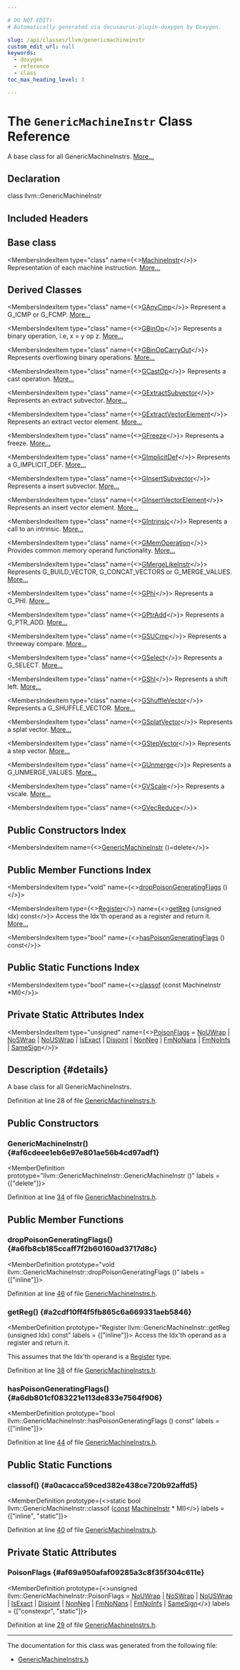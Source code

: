 ```yaml
---

# DO NOT EDIT!
# Automatically generated via docusaurus-plugin-doxygen by Doxygen.

slug: /api/classes/llvm/genericmachineinstr
custom_edit_url: null
keywords:
  - doxygen
  - reference
  - class
toc_max_heading_level: 3

---
```





# The `GenericMachineInstr` Class Reference

<DoxygenPage pluginConfig={pluginConfig}>

A base class for all GenericMachineInstrs. <a href="#details">More...</a>

## Declaration

<CodeBlock>class llvm::GenericMachineInstr</CodeBlock>

## Included Headers

<IncludesList>
<IncludesListItem
  filePath="llvm/CodeGen/GlobalISel/GenericMachineInstrs.h"
  permalink="/docs/api/files/include/include/llvm/include/llvm/codegen/include/llvm/codegen/globalisel/genericmachineinstrs-h"
  isLocal="true" />
</IncludesList>

## Base class

<MembersIndex>

<MembersIndexItem
  type="class"
  name={<><a href="/docs/api/classes/llvm/machineinstr">MachineInstr</a></>}>
Representation of each machine instruction. <a href="/docs/api/classes/llvm/machineinstr/#details">More...</a>
</MembersIndexItem>

</MembersIndex>

## Derived Classes

<MembersIndex>

<MembersIndexItem
  type="class"
  name={<><a href="/docs/api/classes/llvm/ganycmp">GAnyCmp</a></>}>
Represent a G&#95;ICMP or G&#95;FCMP. <a href="/docs/api/classes/llvm/ganycmp/#details">More...</a>
</MembersIndexItem>

<MembersIndexItem
  type="class"
  name={<><a href="/docs/api/classes/llvm/gbinop">GBinOp</a></>}>
Represents a binary operation, i.e, x = y op z. <a href="/docs/api/classes/llvm/gbinop/#details">More...</a>
</MembersIndexItem>

<MembersIndexItem
  type="class"
  name={<><a href="/docs/api/classes/llvm/gbinopcarryout">GBinOpCarryOut</a></>}>
Represents overflowing binary operations. <a href="/docs/api/classes/llvm/gbinopcarryout/#details">More...</a>
</MembersIndexItem>

<MembersIndexItem
  type="class"
  name={<><a href="/docs/api/classes/llvm/gcastop">GCastOp</a></>}>
Represents a cast operation. <a href="/docs/api/classes/llvm/gcastop/#details">More...</a>
</MembersIndexItem>

<MembersIndexItem
  type="class"
  name={<><a href="/docs/api/classes/llvm/gextractsubvector">GExtractSubvector</a></>}>
Represents an extract subvector. <a href="/docs/api/classes/llvm/gextractsubvector/#details">More...</a>
</MembersIndexItem>

<MembersIndexItem
  type="class"
  name={<><a href="/docs/api/classes/llvm/gextractvectorelement">GExtractVectorElement</a></>}>
Represents an extract vector element. <a href="/docs/api/classes/llvm/gextractvectorelement/#details">More...</a>
</MembersIndexItem>

<MembersIndexItem
  type="class"
  name={<><a href="/docs/api/classes/llvm/gfreeze">GFreeze</a></>}>
Represents a freeze. <a href="/docs/api/classes/llvm/gfreeze/#details">More...</a>
</MembersIndexItem>

<MembersIndexItem
  type="class"
  name={<><a href="/docs/api/classes/llvm/gimplicitdef">GImplicitDef</a></>}>
Represents a G&#95;IMPLICIT&#95;DEF. <a href="/docs/api/classes/llvm/gimplicitdef/#details">More...</a>
</MembersIndexItem>

<MembersIndexItem
  type="class"
  name={<><a href="/docs/api/classes/llvm/ginsertsubvector">GInsertSubvector</a></>}>
Represents a insert subvector. <a href="/docs/api/classes/llvm/ginsertsubvector/#details">More...</a>
</MembersIndexItem>

<MembersIndexItem
  type="class"
  name={<><a href="/docs/api/classes/llvm/ginsertvectorelement">GInsertVectorElement</a></>}>
Represents an insert vector element. <a href="/docs/api/classes/llvm/ginsertvectorelement/#details">More...</a>
</MembersIndexItem>

<MembersIndexItem
  type="class"
  name={<><a href="/docs/api/classes/llvm/gintrinsic">GIntrinsic</a></>}>
Represents a call to an intrinsic. <a href="/docs/api/classes/llvm/gintrinsic/#details">More...</a>
</MembersIndexItem>

<MembersIndexItem
  type="class"
  name={<><a href="/docs/api/classes/llvm/gmemoperation">GMemOperation</a></>}>
Provides common memory operand functionality. <a href="/docs/api/classes/llvm/gmemoperation/#details">More...</a>
</MembersIndexItem>

<MembersIndexItem
  type="class"
  name={<><a href="/docs/api/classes/llvm/gmergelikeinstr">GMergeLikeInstr</a></>}>
Represents G&#95;BUILD&#95;VECTOR, G&#95;CONCAT&#95;VECTORS or G&#95;MERGE&#95;VALUES. <a href="/docs/api/classes/llvm/gmergelikeinstr/#details">More...</a>
</MembersIndexItem>

<MembersIndexItem
  type="class"
  name={<><a href="/docs/api/classes/llvm/gphi">GPhi</a></>}>
Represents a G&#95;PHI. <a href="/docs/api/classes/llvm/gphi/#details">More...</a>
</MembersIndexItem>

<MembersIndexItem
  type="class"
  name={<><a href="/docs/api/classes/llvm/gptradd">GPtrAdd</a></>}>
Represents a G&#95;PTR&#95;ADD. <a href="/docs/api/classes/llvm/gptradd/#details">More...</a>
</MembersIndexItem>

<MembersIndexItem
  type="class"
  name={<><a href="/docs/api/classes/llvm/gsucmp">GSUCmp</a></>}>
Represents a threeway compare. <a href="/docs/api/classes/llvm/gsucmp/#details">More...</a>
</MembersIndexItem>

<MembersIndexItem
  type="class"
  name={<><a href="/docs/api/classes/llvm/gselect">GSelect</a></>}>
Represents a G&#95;SELECT. <a href="/docs/api/classes/llvm/gselect/#details">More...</a>
</MembersIndexItem>

<MembersIndexItem
  type="class"
  name={<><a href="/docs/api/classes/llvm/gshl">GShl</a></>}>
Represents a shift left. <a href="/docs/api/classes/llvm/gshl/#details">More...</a>
</MembersIndexItem>

<MembersIndexItem
  type="class"
  name={<><a href="/docs/api/classes/llvm/gshufflevector">GShuffleVector</a></>}>
Represents a G&#95;SHUFFLE&#95;VECTOR. <a href="/docs/api/classes/llvm/gshufflevector/#details">More...</a>
</MembersIndexItem>

<MembersIndexItem
  type="class"
  name={<><a href="/docs/api/classes/llvm/gsplatvector">GSplatVector</a></>}>
Represents a splat vector. <a href="/docs/api/classes/llvm/gsplatvector/#details">More...</a>
</MembersIndexItem>

<MembersIndexItem
  type="class"
  name={<><a href="/docs/api/classes/llvm/gstepvector">GStepVector</a></>}>
Represents a step vector. <a href="/docs/api/classes/llvm/gstepvector/#details">More...</a>
</MembersIndexItem>

<MembersIndexItem
  type="class"
  name={<><a href="/docs/api/classes/llvm/gunmerge">GUnmerge</a></>}>
Represents a G&#95;UNMERGE&#95;VALUES. <a href="/docs/api/classes/llvm/gunmerge/#details">More...</a>
</MembersIndexItem>

<MembersIndexItem
  type="class"
  name={<><a href="/docs/api/classes/llvm/gvscale">GVScale</a></>}>
Represents a vscale. <a href="/docs/api/classes/llvm/gvscale/#details">More...</a>
</MembersIndexItem>

<MembersIndexItem
  type="class"
  name={<><a href="/docs/api/classes/llvm/gvecreduce">GVecReduce</a></>}>
</MembersIndexItem>

</MembersIndex>

## Public Constructors Index

<MembersIndex>

<MembersIndexItem
  name={<><a href="#af6cdeee1eb6e97e801ae56b4cd97adf1">GenericMachineInstr</a> ()=delete</>}>
</MembersIndexItem>

</MembersIndex>

## Public Member Functions Index

<MembersIndex>

<MembersIndexItem
  type="void"
  name={<><a href="#a6fb8cb185ccaff7f2b60160ad3717d8c">dropPoisonGeneratingFlags</a> ()</>}>
</MembersIndexItem>

<MembersIndexItem
  type={<><a href="/docs/api/classes/llvm/register">Register</a></>}
  name={<><a href="#a2cdf10ff4f5fb865c6a669331aeb5846">getReg</a> (unsigned Idx) const</>}>
Access the Idx&#39;th operand as a register and return it. <a href="#a2cdf10ff4f5fb865c6a669331aeb5846">More...</a>
</MembersIndexItem>

<MembersIndexItem
  type="bool"
  name={<><a href="#a6db801cf083221e113de833e7564f906">hasPoisonGeneratingFlags</a> () const</>}>
</MembersIndexItem>

</MembersIndex>

## Public Static Functions Index

<MembersIndex>

<MembersIndexItem
  type="bool"
  name={<><a href="#a0acacca59ced382e438ce720b92affd5">classof</a> (const MachineInstr &#42;MI)</>}>
</MembersIndexItem>

</MembersIndex>

## Private Static Attributes Index

<MembersIndex>

<MembersIndexItem
  type="unsigned"
  name={<><a href="#af69a950afaf09285a3c8f35f304c611e">PoisonFlags</a> = <a href="/docs/api/classes/llvm/machineinstr/#aafacf84de1cb994a92dc045f4aa1d518a16996c70759af20709e11bec0f30a14b">NoUWrap</a> | <a href="/docs/api/classes/llvm/machineinstr/#aafacf84de1cb994a92dc045f4aa1d518aefc960a99fa4cefc28a0ea76de0a0535">NoSWrap</a> | <a href="/docs/api/classes/llvm/machineinstr/#aafacf84de1cb994a92dc045f4aa1d518a1eb5c75dbc40abd0d7998aeefd1c758b">NoUSWrap</a> |
                                          <a href="/docs/api/classes/llvm/machineinstr/#aafacf84de1cb994a92dc045f4aa1d518a1a2592a2154d9272614c7d626f3dd991">IsExact</a> | <a href="/docs/api/classes/llvm/machineinstr/#aafacf84de1cb994a92dc045f4aa1d518ab9f2d292718c407a75b2f2c829c1c874">Disjoint</a> | <a href="/docs/api/classes/llvm/machineinstr/#aafacf84de1cb994a92dc045f4aa1d518a3453657a772c3023f6ef942525db0d5d">NonNeg</a> |
                                          <a href="/docs/api/classes/llvm/machineinstr/#aafacf84de1cb994a92dc045f4aa1d518aba11aa58176a446ba70d4f0ad0e04418">FmNoNans</a> | <a href="/docs/api/classes/llvm/machineinstr/#aafacf84de1cb994a92dc045f4aa1d518a45ffd15293a16979f698cec4e2c60ad0">FmNoInfs</a> | <a href="/docs/api/classes/llvm/machineinstr/#aafacf84de1cb994a92dc045f4aa1d518ae6a23fd6cabf87a0e53689d9b18620ad">SameSign</a></>}>
</MembersIndexItem>

</MembersIndex>

## Description {#details}

A base class for all GenericMachineInstrs.

Definition at line 28 of file <a href="/docs/api/files/include/include/llvm/include/llvm/codegen/include/llvm/codegen/globalisel/genericmachineinstrs-h">GenericMachineInstrs.h</a>.

<SectionDefinition>

## Public Constructors

### GenericMachineInstr() {#af6cdeee1eb6e97e801ae56b4cd97adf1}

<MemberDefinition
  prototype="llvm::GenericMachineInstr::GenericMachineInstr ()"
  labels = {["delete"]}>

Definition at line <a href="/docs/api/files/include/include/llvm/include/llvm/codegen/include/llvm/codegen/globalisel/genericmachineinstrs-h/#l00034">34</a> of file <a href="/docs/api/files/include/include/llvm/include/llvm/codegen/include/llvm/codegen/globalisel/genericmachineinstrs-h">GenericMachineInstrs.h</a>.
</MemberDefinition>

</SectionDefinition>

<SectionDefinition>

## Public Member Functions

### dropPoisonGeneratingFlags() {#a6fb8cb185ccaff7f2b60160ad3717d8c}

<MemberDefinition
  prototype="void llvm::GenericMachineInstr::dropPoisonGeneratingFlags ()"
  labels = {["inline"]}>

Definition at line <a href="/docs/api/files/include/include/llvm/include/llvm/codegen/include/llvm/codegen/globalisel/genericmachineinstrs-h/#l00046">46</a> of file <a href="/docs/api/files/include/include/llvm/include/llvm/codegen/include/llvm/codegen/globalisel/genericmachineinstrs-h">GenericMachineInstrs.h</a>.
</MemberDefinition>

### getReg() {#a2cdf10ff4f5fb865c6a669331aeb5846}

<MemberDefinition
  prototype="Register llvm::GenericMachineInstr::getReg (unsigned Idx) const"
  labels = {["inline"]}>
Access the Idx&#39;th operand as a register and return it.

This assumes that the Idx&#39;th operand is a <a href="/docs/api/classes/llvm/register">Register</a> type.

Definition at line <a href="/docs/api/files/include/include/llvm/include/llvm/codegen/include/llvm/codegen/globalisel/genericmachineinstrs-h/#l00038">38</a> of file <a href="/docs/api/files/include/include/llvm/include/llvm/codegen/include/llvm/codegen/globalisel/genericmachineinstrs-h">GenericMachineInstrs.h</a>.
</MemberDefinition>

### hasPoisonGeneratingFlags() {#a6db801cf083221e113de833e7564f906}

<MemberDefinition
  prototype="bool llvm::GenericMachineInstr::hasPoisonGeneratingFlags () const"
  labels = {["inline"]}>

Definition at line <a href="/docs/api/files/include/include/llvm/include/llvm/codegen/include/llvm/codegen/globalisel/genericmachineinstrs-h/#l00044">44</a> of file <a href="/docs/api/files/include/include/llvm/include/llvm/codegen/include/llvm/codegen/globalisel/genericmachineinstrs-h">GenericMachineInstrs.h</a>.
</MemberDefinition>

</SectionDefinition>

<SectionDefinition>

## Public Static Functions

### classof() {#a0acacca59ced382e438ce720b92affd5}

<MemberDefinition
  prototype={<>static bool llvm::GenericMachineInstr::classof (<a href="/docs/api/files/lib/lib/target/lib/target/aarch64/aarch64promoteconstant-cpp/#a90f8350fecae261c25be85d38b451bff">const</a> <a href="/docs/api/classes/llvm/machineinstr">MachineInstr</a> &#42; MI)</>}
  labels = {["inline", "static"]}>

Definition at line <a href="/docs/api/files/include/include/llvm/include/llvm/codegen/include/llvm/codegen/globalisel/genericmachineinstrs-h/#l00040">40</a> of file <a href="/docs/api/files/include/include/llvm/include/llvm/codegen/include/llvm/codegen/globalisel/genericmachineinstrs-h">GenericMachineInstrs.h</a>.
</MemberDefinition>

</SectionDefinition>

<SectionDefinition>

## Private Static Attributes

### PoisonFlags {#af69a950afaf09285a3c8f35f304c611e}

<MemberDefinition
  prototype={<>unsigned llvm::GenericMachineInstr::PoisonFlags = <a href="/docs/api/classes/llvm/machineinstr/#aafacf84de1cb994a92dc045f4aa1d518a16996c70759af20709e11bec0f30a14b">NoUWrap</a> | <a href="/docs/api/classes/llvm/machineinstr/#aafacf84de1cb994a92dc045f4aa1d518aefc960a99fa4cefc28a0ea76de0a0535">NoSWrap</a> | <a href="/docs/api/classes/llvm/machineinstr/#aafacf84de1cb994a92dc045f4aa1d518a1eb5c75dbc40abd0d7998aeefd1c758b">NoUSWrap</a> |
                                          <a href="/docs/api/classes/llvm/machineinstr/#aafacf84de1cb994a92dc045f4aa1d518a1a2592a2154d9272614c7d626f3dd991">IsExact</a> | <a href="/docs/api/classes/llvm/machineinstr/#aafacf84de1cb994a92dc045f4aa1d518ab9f2d292718c407a75b2f2c829c1c874">Disjoint</a> | <a href="/docs/api/classes/llvm/machineinstr/#aafacf84de1cb994a92dc045f4aa1d518a3453657a772c3023f6ef942525db0d5d">NonNeg</a> |
                                          <a href="/docs/api/classes/llvm/machineinstr/#aafacf84de1cb994a92dc045f4aa1d518aba11aa58176a446ba70d4f0ad0e04418">FmNoNans</a> | <a href="/docs/api/classes/llvm/machineinstr/#aafacf84de1cb994a92dc045f4aa1d518a45ffd15293a16979f698cec4e2c60ad0">FmNoInfs</a> | <a href="/docs/api/classes/llvm/machineinstr/#aafacf84de1cb994a92dc045f4aa1d518ae6a23fd6cabf87a0e53689d9b18620ad">SameSign</a></>}
  labels = {["constexpr", "static"]}>

Definition at line <a href="/docs/api/files/include/include/llvm/include/llvm/codegen/include/llvm/codegen/globalisel/genericmachineinstrs-h/#l00029">29</a> of file <a href="/docs/api/files/include/include/llvm/include/llvm/codegen/include/llvm/codegen/globalisel/genericmachineinstrs-h">GenericMachineInstrs.h</a>.
</MemberDefinition>

</SectionDefinition>

<hr/>

The documentation for this class was generated from the following file:

<ul>
<li><a href="/docs/api/files/include/include/llvm/include/llvm/codegen/include/llvm/codegen/globalisel/genericmachineinstrs-h">GenericMachineInstrs.h</a></li>
</ul>

</DoxygenPage>
